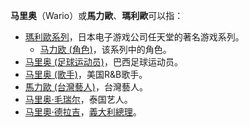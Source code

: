 '''马里奥'''（Wario）或'''馬力歐'''、'''瑪利歐'''可以指：
* [[瑪利歐系列|瑪利歐系列]]，日本电子游戏公司任天堂的著名游戏系列。
** [[马力欧_(角色)|马力欧 (角色)]]，该系列中的角色。
* [[马里奥_(足球运动员)|马里奥 (足球运动员)]]，巴西足球运动员。
* [[马里奥_(歌手)|马里奥 (歌手)]]，美国R&B歌手。
* [[馬力歐_(台灣藝人)|馬力歐 (台灣藝人)]]，台灣藝人。
* [[马里奥·毛瑞尔|马里奥·毛瑞尔]]，泰国艺人。
* [[马里奧·德拉吉|马里奧·德拉吉]]，[[義大利總理|義大利總理]]。
{{disambiguation|Mario|Cat=三字譯名消歧義}}